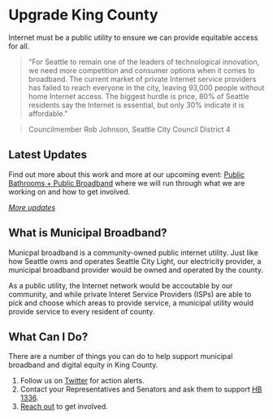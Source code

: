 
<SEO title="Home" />
<HeroImg />

# Upgrade King County

Internet must be a public utility to ensure we can provide equitable access for all.

> "For Seattle to remain one of the leaders of technological innovation, we need more
> competition and consumer options when it comes to broadband. The current market of
> private Internet service providers has failed to reach everyone in the city, leaving
> 93,000 people without home Internet access. The biggest hurdle is price, 80% of
> Seattle residents say the Internet is essential, but only 30% indicate it is
> affordable."

> Councilmember Rob Johnson, Seattle City Council District 4

## Latest Updates

Find out more about this work and more at our upcoming event:
[Public Bathrooms + Public Broadband](https://www.eventbrite.com/e/share-the-cities-public-bathrooms-public-broadband-sun-328-1130-am-tickets-140719781655?aff=ebdsoporgprofile)
where we will run through what we are working on and how to get involved.

_[More updates](/updates)_

## What is Municipal Broadband?

Municpal broadband is a community-owned public internet utility. Just like how Seattle
owns and operates Seattle City Light, our electricity provider, a municipal broadband
provider would be owned and operated by the county.

As a public utility, the Internet network would be accoutable by our community, and
while private Interet Service Providers (ISPs) are able to pick and choose which areas
to provide service, a municipal utility would provide service to every resident of
county.

## What Can I Do?

There are a number of things you can do to help support municipal broadband and digital
equity in King County.

1. Follow us on [Twitter](https://twitter.com/STCActionFund) for action alerts.
2. Contact your Representatives and Senators and ask them to support
   [HB 1336](https://app.leg.wa.gov/billsummary?BillNumber=1336&Year=2021&Initiative=false).
3. [Reach out](https://sharethecities.org/contact-1) to get involved.
